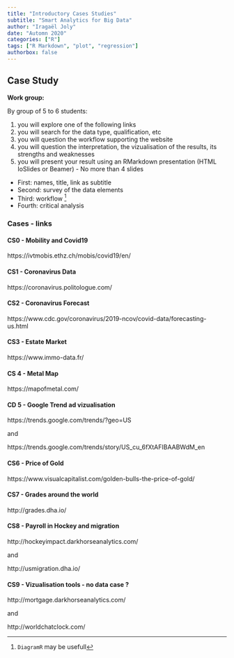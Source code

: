 ```yaml
---
title: "Introductory Cases Studies"
subtitle: "Smart Analytics for Big Data"
author: "Iragaël Joly"
date: "Automn 2020"
categories: ["R"]
tags: ["R Markdown", "plot", "regression"]
authorbox: false
---
```




## Case Study


**Work group:**

By group of 5 to 6 students:

1. you will explore one of the following links 
1. you will search for the data type, qualification, etc
1. you will question the workflow supporting the website
1. you will question the interpretation, the vizualisation of the results, its strengths and weaknesses
1. you will present your result using an RMarkdown presentation (HTML IoSlides or Beamer) - No more than 4 slides
  + First: names, title, link as subtitle
  + Second: survey of the data elements
  + Third: workflow [^1]
  + Fourth: critical analysis
  
[^1]: `DiagramR` may be usefull



### Cases - links

#### CS0 - Mobility and Covid19
https://ivtmobis.ethz.ch/mobis/covid19/en/


#### CS1 - Coronavirus Data

https://coronavirus.politologue.com/

#### CS2 - Coronavirus Forecast

https://www.cdc.gov/coronavirus/2019-ncov/covid-data/forecasting-us.html

#### CS3 - Estate Market

https://www.immo-data.fr/

#### CS 4 - Metal Map

https://mapofmetal.com/

#### CD 5 - Google Trend ad vizualisation 

https://trends.google.com/trends/?geo=US

and

https://trends.google.com/trends/story/US_cu_6fXtAFIBAABWdM_en


#### CS6 - Price of Gold

https://www.visualcapitalist.com/golden-bulls-the-price-of-gold/

#### CS7 - Grades around the world

http://grades.dha.io/

#### CS8 - Payroll in Hockey and migration

http://hockeyimpact.darkhorseanalytics.com/

and 

http://usmigration.dha.io/

#### CS9 - Vizualisation tools - no data case ?

http://mortgage.darkhorseanalytics.com/

and 

http://worldchatclock.com/

